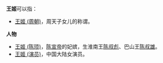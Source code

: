 {{disambig|Cat=二字中國相關消歧義}}
'''王姬'''可以指：
*[[王姬_(周朝)|王姬 (周朝)]]，周天子女儿的称谓。

'''人物'''
*[[王姬_(陈顼)|王姬 (陈顼)]]，[[陈宣帝|陈宣帝]]的妃嫔，生淮南王[[陈叔彪|陈叔彪]]、巴山王[[陈叔雄|陈叔雄]]。
*[[王姬_(演员)|王姬 (演员)]]，中国大陆女演员。